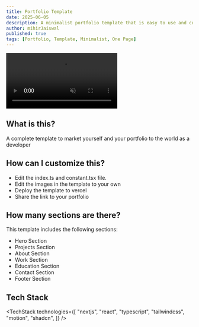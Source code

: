 ```yaml
---
title: Portfolio Template
date: 2025-06-05
description: A minimalist portfolio template that is easy to use and customize.
author: mihirJaiswal
published: true
tags: [Portfolio, Template, Minimalist, One Page]
---
```


<div className="flex flex-col gap-4">
  <video
    autoPlay
    loop
    muted
    src="/portfolio-demo.mp4"
    className="w-full aspect-4/3 md:aspect-video object-cover rounded-xl border mb-3"
  />
  <div className="flex flex-col justify-start items-start gap-3 sm:flex-row">
    <RepoDownload
      url="https://codeload.github.com/mihirJaiswal/portfolio-template-nuvyxui/legacy.zip/refs/heads/main"
      free
    />
    <TemplatePreview href="https://portfolio-template-nuvyxui.vercel.app/">
      Live Preview{" "}
    </TemplatePreview>
  </div>
</div>

## What is this?

A complete template to market yourself and your portfolio to the world as a developer

## How can I customize this?

- Edit the index.ts and constant.tsx file.
- Edit the images in the template to your own
- Deploy the template to vercel
- Share the link to your portfolio

## How many sections are there?

This template includes the following sections:

- Hero Section
- Projects Section
- About Section
- Work Section
- Education Section
- Contact Section
- Footer Section

## Tech Stack

<TechStack
  technologies={[
    "nextjs",
    "react",
    "typescript",
    "tailwindcss",
    "motion",
    "shadcn",
  ]}
/>
